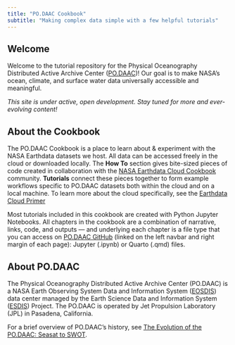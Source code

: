 ```yaml
---
title: "PO.DAAC Cookbook"
subtitle: "Making complex data simple with a few helpful tutorials"
---
```


## Welcome {#welcome}

Welcome to the tutorial repository for the Physical Oceanography Distributed Active Archive Center ([PO.DAAC](https://podaac.jpl.nasa.gov/))! Our goal is to make NASA’s ocean, climate, and surface water data universally accessible and meaningful.

*This site is under active, open development. Stay tuned for more and ever-evolving content!*


## About the Cookbook

The PO.DAAC Cookbook is a place to learn about & experiment with the NASA Earthdata datasets we host. All data can be accessed freely in the cloud or downloaded locally. The **How To** section gives bite-sized pieces of code created in collaboration with the [NASA Earthdata Cloud Cookbook](https://nasa-openscapes.github.io/earthdata-cloud-cookbook/) community. **Tutorials** connect these pieces together to form example workflows specific to PO.DAAC datasets both within the cloud and on a local machine. To learn more about the cloud specifically, see the [Earthdata Cloud Primer](https://earthdata.nasa.gov/learn/user-resources/webinars-and-tutorials/cloud-primer.) 

Most tutorials included in this cookbook are created with Python Jupyter Notebooks. All chapters in the cookbook are a combination of narrative, links, code, and outputs — and underlying each chapter is a file type that you can access on [PO.DAAC GitHub](https://github.com/podaac/tutorials) (linked on the left navbar and right margin of each page): Jupyter (.ipynb) or Quarto (.qmd) files.

## About PO.DAAC

The Physical Oceanography Distributed Active Archive Center (PO.DAAC) is a NASA Earth Observing System Data and Information System ([EOSDIS](https://www.earthdata.nasa.gov/eosdis)) data center managed by the Earth Science Data and Information System ([ESDIS](https://www.earthdata.nasa.gov/esds)) Project. The PO.DAAC is operated by Jet Propulsion Laboratory (JPL) in Pasadena, California.

For a brief overview of PO.DAAC's history, see [The Evolution of the PO.DAAC: Seasat to SWOT](https://www.sciencedirect.com/science/article/pii/S0273117719308385?via%3Dihub).
